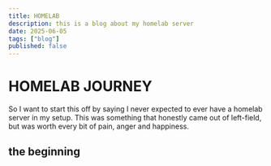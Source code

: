 ```yaml
---
title: HOMELAB
description: this is a blog about my homelab server 
date: 2025-06-05
tags: ["blog"]
published: false 
---
```


# HOMELAB JOURNEY

So I want to start this off by saying I never expected to ever have a homelab server in my setup. This was something that honestly came out of left-field, but was worth every bit of pain, anger and happiness.

## the beginning 

